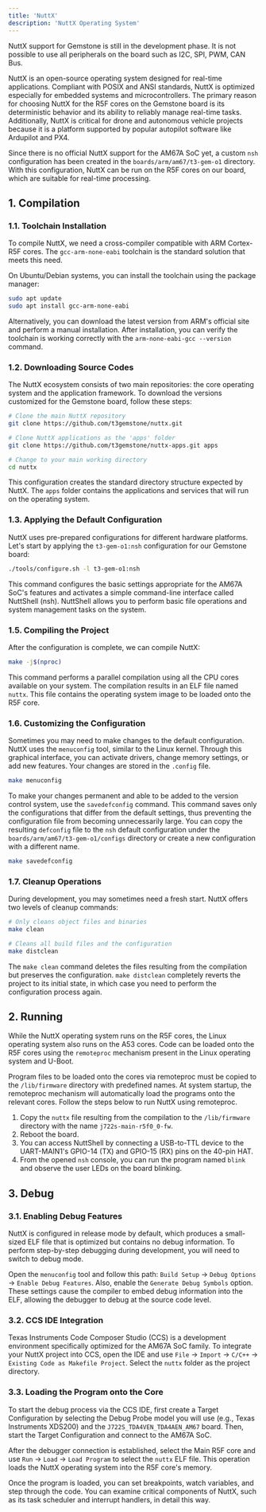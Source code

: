 ```yaml
---
title: 'NuttX'
description: 'NuttX Operating System'
---
```


<Warning>
NuttX support for Gemstone is still in the development phase. It is not possible to use all peripherals on the board
such as I2C, SPI, PWM, CAN Bus.
</Warning>

NuttX is an open-source operating system designed for real-time applications. Compliant with POSIX and ANSI standards,
NuttX is optimized especially for embedded systems and microcontrollers. The primary reason for choosing NuttX for the
R5F cores on the Gemstone board is its deterministic behavior and its ability to reliably manage real-time tasks.
Additionally, NuttX is critical for drone and autonomous vehicle projects because it is a platform supported by popular
autopilot software like Ardupilot and PX4.

Since there is no official NuttX support for the AM67A SoC yet, a custom `nsh` configuration has been created in the
`boards/arm/am67/t3-gem-o1` directory. With this configuration, NuttX can be run on the R5F cores on our board, which
are suitable for real-time processing.

## 1. Compilation

### 1.1. Toolchain Installation

To compile NuttX, we need a cross-compiler compatible with ARM Cortex-R5F cores. The `gcc-arm-none-eabi` toolchain is
the standard solution that meets this need.

On Ubuntu/Debian systems, you can install the toolchain using the package manager:

```bash
sudo apt update
sudo apt install gcc-arm-none-eabi
```

Alternatively, you can download the latest version from ARM's official site and perform a manual installation. After
installation, you can verify the toolchain is working correctly with the `arm-none-eabi-gcc --version` command.

### 1.2. Downloading Source Codes

The NuttX ecosystem consists of two main repositories: the core operating system and the application framework. To
download the versions customized for the Gemstone board, follow these steps:

```bash
# Clone the main NuttX repository
git clone https://github.com/t3gemstone/nuttx.git

# Clone NuttX applications as the 'apps' folder
git clone https://github.com/t3gemstone/nuttx-apps.git apps

# Change to your main working directory
cd nuttx
```

This configuration creates the standard directory structure expected by NuttX. The `apps` folder contains the
applications and services that will run on the operating system.

### 1.3. Applying the Default Configuration

NuttX uses pre-prepared configurations for different hardware platforms. Let's start by applying the `t3-gem-o1:nsh`
configuration for our Gemstone board:

```bash
./tools/configure.sh -l t3-gem-o1:nsh
```

This command configures the basic settings appropriate for the AM67A SoC's features and activates a simple command-line
interface called NuttShell (nsh). NuttShell allows you to perform basic file operations and system management tasks on
the system.

### 1.5. Compiling the Project

After the configuration is complete, we can compile NuttX:

```bash
make -j$(nproc)
```

This command performs a parallel compilation using all the CPU cores available on your system. The compilation results
in an ELF file named `nuttx`. This file contains the operating system image to be loaded onto the R5F core.

### 1.6. Customizing the Configuration

Sometimes you may need to make changes to the default configuration. NuttX uses the `menuconfig` tool, similar to the
Linux kernel. Through this graphical interface, you can activate drivers, change memory settings, or add new features.
Your changes are stored in the `.config` file.

```bash
make menuconfig
```

To make your changes permanent and able to be added to the version control system, use the `savedefconfig` command. This
command saves only the configurations that differ from the default settings, thus preventing the configuration file from
becoming unnecessarily large. You can copy the resulting `defconfig` file to the `nsh` default configuration under the
`boards/arm/am67/t3-gem-o1/configs` directory or create a new configuration with a different name.

```bash
make savedefconfig
```

### 1.7. Cleanup Operations

During development, you may sometimes need a fresh start. NuttX offers two levels of cleanup commands:

```bash
# Only cleans object files and binaries
make clean

# Cleans all build files and the configuration
make distclean
```

The `make clean` command deletes the files resulting from the compilation but preserves the configuration. `make
distclean` completely reverts the project to its initial state, in which case you need to perform the configuration
process again.

## 2. Running

While the NuttX operating system runs on the R5F cores, the Linux operating system also runs on the A53 cores. Code can
be loaded onto the R5F cores using the `remoteproc` mechanism present in the Linux operating system and U-Boot.

Program files to be loaded onto the cores via remoteproc must be copied to the `/lib/firmware` directory with predefined
names. At system startup, the remoteproc mechanism will automatically load the programs onto the relevant cores. Follow
the steps below to run NuttX using remoteproc.

1.  Copy the `nuttx` file resulting from the compilation to the `/lib/firmware` directory with the name `j722s-main-r5f0_0-fw`.
2.  Reboot the board.
3.  You can access NuttShell by connecting a USB-to-TTL device to the UART-MAIN1's GPIO-14 (TX) and GPIO-15 (RX) pins on the 40-pin HAT.
4.  From the opened `nsh` console, you can run the program named `blink` and observe the user LEDs on the board blinking.

## 3. Debug

### 3.1. Enabling Debug Features

NuttX is configured in release mode by default, which produces a small-sized ELF file that is optimized but contains no
debug information. To perform step-by-step debugging during development, you will need to switch to debug mode.

Open the `menuconfig` tool and follow this path: `Build Setup` → `Debug Options` → `Enable Debug Features`. Also, enable
the `Generate Debug Symbols` option. These settings cause the compiler to embed debug information into the ELF, allowing
the debugger to debug at the source code level.

### 3.2. CCS IDE Integration

Texas Instruments Code Composer Studio (CCS) is a development environment specifically optimized for the AM67A SoC
family. To integrate your NuttX project into CCS, open the IDE and use `File` → `Import` → `C/C++` → `Existing Code as
Makefile Project`. Select the `nuttx` folder as the project directory.

### 3.3. Loading the Program onto the Core

To start the debug process via the CCS IDE, first create a Target Configuration by selecting the Debug Probe model you
will use (e.g., Texas Instruments XDS200) and the `J722S_TDA4VEN_TDA4AEN_AM67` board. Then, start the Target
Configuration and connect to the AM67A SoC.

After the debugger connection is established, select the Main R5F core and use `Run` → `Load` → `Load Program` to select
the `nuttx` ELF file. This operation loads the NuttX operating system into the R5F core's memory.

Once the program is loaded, you can set breakpoints, watch variables, and step through the code. You can examine
critical components of NuttX, such as its task scheduler and interrupt handlers, in detail this way.
